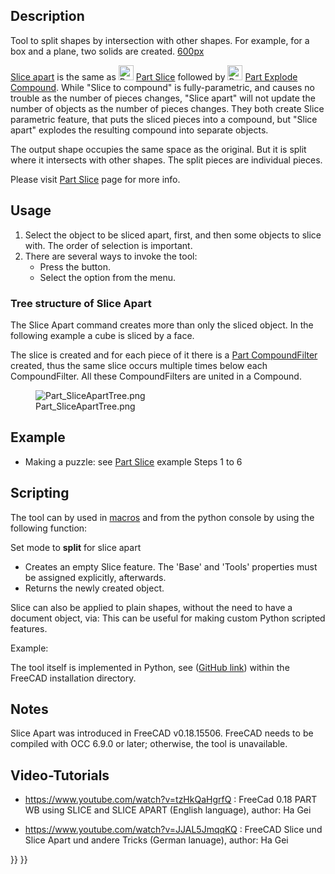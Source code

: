 <languages/>
<translate>

<!--T:9-->
{{Docnav
|[[Part_BooleanFragments|BooleanFragments]]
|[[Part_Slice|Slice]]
|[[Part_Workbench|Part]]
|IconL=Part_BooleanFragments.svg
|IconR=Part_Slice.svg
|IconC=Workbench_Part.svg
}}

<!--T:1-->
{{GuiCommand
|Name=Part SliceApart
|MenuLocation=Part → Split → Slice apart
|Workbenches=[[Part_Workbench|Part]]
|Version=0.18
|SeeAlso=[[Part_Slice|Part Slice to compound]], [[Part_ExplodeCompound|Part Explode Compound]]
}}

==Description== <!--T:2--> 

<!--T:3-->
Tool to split shapes by intersection with other shapes. For example, for a box and a plane, two solids are created.
</translate>
[[image:Part_Slice_Demo.png|600px]]
<translate>

<!--T:4-->
{{Caption| Above: the pieces were moved apart manually afterwards, to reveal the slicing.}}

<!--T:5-->
[[Part SliceApart|Slice apart]] is the same as [[Image:Part_Slice.svg|24px|link=Part_Slice]] [[Part Slice|Part Slice]] followed by [[Image:Part_ExplodeCompound.svg|24px|link=Part_ExplodeCompound]] [[Part_ExplodeCompound|Part Explode Compound]]. While "Slice to compound" is fully-parametric, and causes no trouble as the number of pieces changes, "Slice apart" will not update the number of objects as the number of pieces changes.
They both create Slice parametric feature, that puts the sliced pieces into a compound, but "Slice apart" explodes the resulting compound into separate objects.

<!--T:33-->
The output shape occupies the same space as the original. But it is split where it intersects with other shapes. The split pieces are individual pieces. 

<!--T:6-->
Please visit [[Part Slice|Part Slice]] page for more info.

==Usage==
# Select the object to be sliced apart, first, and then some objects to slice with. The order of selection is important.
# There are several ways to invoke the tool:
#* Press the {{Button|[[Image:Part_SliceApart.svg|16px]] [[Part_SliceApart|Slice apart]]}} button.
#* Select the {{MenuCommand|Part → Split → Slice apart}} option from the menu.

===Tree structure of Slice Apart=== <!--T:30-->
The Slice Apart command creates more than only the sliced object. In the following example a cube is sliced by a face.

<!--T:31-->
The slice is created and for each piece of it there is a [[Part CompoundFilter]] created, thus the same slice occurs multiple times below each CompoundFilter. All these CompoundFilters are united in a Compound.

<!--T:32-->
[[Image:Part_SliceApartTree.png]]

==Example == <!--T:14-->

<!--T:35-->
* Making a puzzle: see [[Part Slice|Part Slice]] example Steps 1 to 6

==Scripting== <!--T:15--> 

<!--T:16-->
The tool can by used in [[macros]] and from the python console by using the following function:
</translate>
 {{incode|BOPTools.SplitFeatures.makeSlice(name)}}
<translate>

<!--T:34-->
Set mode to '''split''' for slice apart

<!--T:17-->
* Creates an empty Slice feature. The 'Base' and 'Tools' properties must be assigned explicitly, afterwards.
* Returns the newly created object.

<!--T:18-->
Slice can also be applied to plain shapes, without the need to have a document object, via:
</translate>
{{Code|code=BOPTools.SplitAPI.slice(base_shape, tool_shapes, mode, tolerance = 0.0)}}
<translate>
<!--T:19-->
This can be useful for making custom Python scripted features.


<!--T:20-->
Example:
</translate>
{{code|code=
import BOPTools.SplitFeatures
j = BOPTools.SplitFeatures.makeSlice(name= 'Slice')
j.Base = FreeCADGui.Selection.getSelection()[0]
j.Tools = FreeCADGui.Selection.getSelection()[1:]
}}
<translate>

<!--T:21-->
The tool itself is implemented in Python, see {{FileName|/Mod/Part/BOPTools/SplitFeatures.py}} ([https://github.com/FreeCAD/FreeCAD/blob/master/src/Mod/Part/BOPTools/SplitFeatures.py GitHub link]) within the FreeCAD installation directory.

==Notes== <!--T:7-->

<!--T:8-->
Slice Apart was introduced in FreeCAD v0.18.15506. FreeCAD needs to be compiled with OCC 6.9.0 or later; otherwise, the tool is unavailable.

==Video-Tutorials== <!--T:40--> 

<!--T:42-->
* https://www.youtube.com/watch?v=tzHkQaHgrfQ : FreeCad 0.18 PART WB using SLICE and SLICE APART (English language), author: Ha Gei

<!--T:43-->
* https://www.youtube.com/watch?v=JJAL5JmqqKQ : FreeCAD Slice und Slice Apart und andere Tricks (German lanuage), author: Ha Gei


<!--T:10-->
{{Docnav
|[[Part_BooleanFragments|BooleanFragments]]
|[[Part_Slice|Slice]]
|[[Part_Workbench|Part]]
|IconL=Part_BooleanFragments.svg
|IconR=Part_Slice.svg
|IconC=Workbench_Part.svg
}}

</translate>
{{Part Tools navi{{#translation:}}}}
{{Userdocnavi{{#translation:}}}}